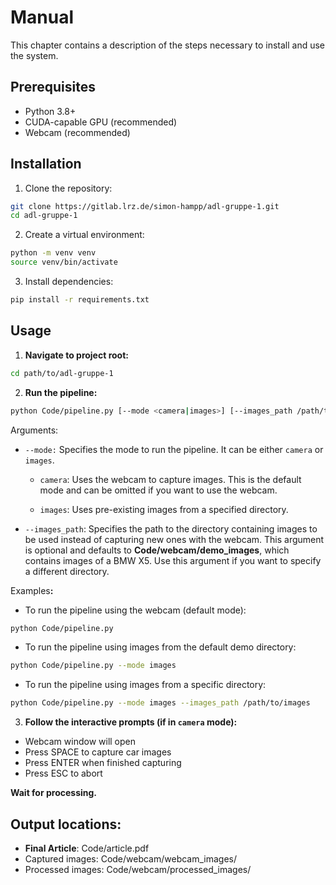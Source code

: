 # Manual

This chapter contains a description of the steps necessary to install and use the system.

## Prerequisites

-   Python 3.8+
-   CUDA-capable GPU (recommended)
-   Webcam (recommended)

## Installation

1.  Clone the repository:

``` bash
git clone https://gitlab.lrz.de/simon-hampp/adl-gruppe-1.git
cd adl-gruppe-1
```

2.  Create a virtual environment:

``` bash
python -m venv venv
source venv/bin/activate
```

3.  Install dependencies:

``` bash
pip install -r requirements.txt
```

## Usage

1.  **Navigate to project root:**

``` bash
cd path/to/adl-gruppe-1
```

2.  **Run the pipeline:**

``` bash
python Code/pipeline.py [--mode <camera|images>] [--images_path /path/to/images]
```

Arguments:

-   `--mode:` Specifies the mode to run the pipeline. It can be either `camera` or `images`.

    -   `camera`: Uses the webcam to capture images. This is the default mode and can be omitted if you want to use the webcam.

    -   `images`: Uses pre-existing images from a specified directory.

-   `--images_path`: Specifies the path to the directory containing images to be used instead of capturing new ones with the webcam. This argument is optional and defaults to **Code/webcam/demo_images**, which contains images of a BMW X5. Use this argument if you want to specify a different directory.

Examples**:**

-   To run the pipeline using the webcam (default mode):

``` bash
python Code/pipeline.py
```

-   To run the pipeline using images from the default demo directory:

``` bash
python Code/pipeline.py --mode images
```

-   To run the pipeline using images from a specific directory:

``` bash
python Code/pipeline.py --mode images --images_path /path/to/images
```

3.  **Follow the interactive prompts (if in `camera` mode):**

-   Webcam window will open
-   Press SPACE to capture car images
-   Press ENTER when finished capturing
-   Press ESC to abort

**Wait for processing.**

## Output locations:

-   **Final Article**: Code/article.pdf
-   Captured images: Code/webcam/webcam_images/
-   Processed images: Code/webcam/processed_images/